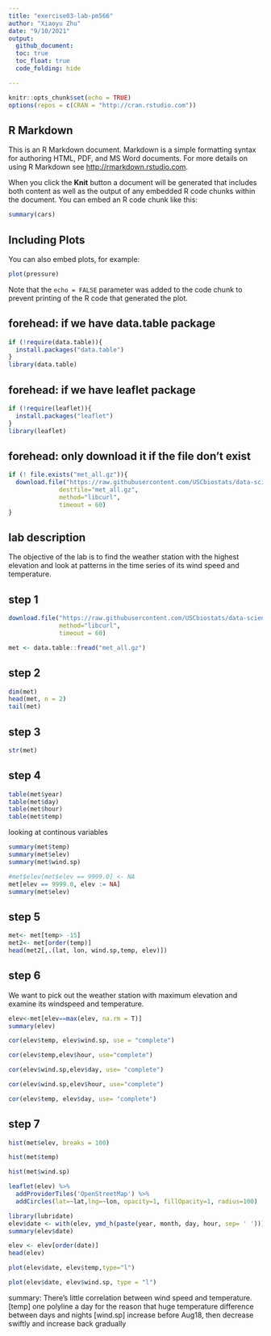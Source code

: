 ```yaml
---
title: "exercise03-lab-pm566"
author: "Xiaoyu Zhu"
date: "9/10/2021"
output: 
  github_document:
  toc: true
  toc_float: true
  code_folding: hide

---
```




```r
knitr::opts_chunk$set(echo = TRUE)
options(repos = c(CRAN = "http://cran.rstudio.com"))
```

## R Markdown

This is an R Markdown document. Markdown is a simple formatting syntax for authoring HTML, PDF, and MS Word documents. For more details on using R Markdown see <http://rmarkdown.rstudio.com>.

When you click the **Knit** button a document will be generated that includes both content as well as the output of any embedded R code chunks within the document. You can embed an R code chunk like this:

```r
summary(cars)
```

## Including Plots

You can also embed plots, for example:

```r
plot(pressure)
```

Note that the `echo = FALSE` parameter was added to the code chunk to prevent printing of the R code that generated the plot.

## forehead: if we have data.table package
```r
if (!require(data.table)){
  install.packages("data.table")
}
library(data.table)
```

## forehead: if we have leaflet package
```r
if (!require(leaflet)){
  install.packages("leaflet")
}
library(leaflet)
```



## forehead: only download it if the file don't exist
```r
if (! file.exists("met_all.gz")){
  download.file("https://raw.githubusercontent.com/USCbiostats/data-science-data/master/02_met/met_all.gz", "met_all.gz", 
              destfile="met_all.gz",
              method="libcurl",
              timeout = 60)
}
```

## lab description
The objective of the lab is to find the weather station with the highest elevation and look at patterns in the time series of its wind speed and temperature.

## step 1
```r
download.file("https://raw.githubusercontent.com/USCbiostats/data-science-data/master/02_met/met_all.gz", "met_all.gz", 
              method="libcurl",
              timeout = 60)

met <- data.table::fread("met_all.gz")

```

## step 2
```r
dim(met)
head(met, n = 2)
tail(met)
```

## step 3
```r
str(met)
```

## step 4
```r
table(met$year)
table(met$day)
table(met$hour)
table(met$temp)
```

looking at continous variables
```r
summary(met$temp)
summary(met$elev)
summary(met$wind.sp)
```


```r
#met$elev[met$elev == 9999.0] <- NA
met[elev == 9999.0, elev := NA]
summary(met$elev)
```

## step 5
```r
met<- met[temp> -15]
met2<- met[order(temp)]
head(met2[,.(lat, lon, wind.sp,temp, elev)])
```

## step 6
We want to pick out the weather station with maximum elevation and examine its windspeed and temperature.
```r
elev<-met[elev==max(elev, na.rm = T)]
summary(elev)
```

```r
cor(elev$temp, elev$wind.sp, use = "complete")
```

```r
cor(elev$temp,elev$hour, use="complete")
```

```r
cor(elev$wind.sp,elev$day, use= "complete")
```

```r
cor(elev$wind.sp,elev$hour, use="complete")
```

```r
cor(elev$temp, elev$day, use= "complete")
```

## step 7
```r
hist(met$elev, breaks = 100)
```

```r
hist(met$temp)
```

```r
hist(met$wind.sp)
```

```r
leaflet(elev) %>%
  addProviderTiles('OpenStreetMap') %>% 
  addCircles(lat=~lat,lng=~lon, opacity=1, fillOpacity=1, radius=100)
```

```r
library(lubridate)
elev$date <- with(elev, ymd_h(paste(year, month, day, hour, sep= ' ')))
summary(elev$date)
```

```r
elev <- elev[order(date)]
head(elev)
```

```r
plot(elev$date, elev$temp,type="l")
```


```r
plot(elev$date, elev$wind.sp, type = "l")
```

summary: 
There's little correlation between wind speed and temperature.
[temp]
one polyline a day for the reason that huge temperature difference between days and nights
[wind.sp]
increase before Aug18, then decrease swiftly and increase back gradually





